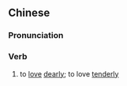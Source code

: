 ==Chinese==
{{zh-forms}}

===Pronunciation===
{{zh-pron
|mn-t=siêh4 siêh4/sioh4 sioh4
|mn-t_note=siêh4 siêh4 - Chaozhou; sioh4 sioh4 - Shantou
|cat=v
}}

===Verb===
{{zh-verb}}

# {{lb|zh|Teochew}} to [[love]] [[dearly]]; to love [[tenderly]]